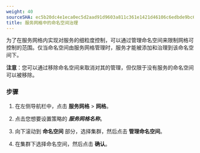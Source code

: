 ```yaml
---
weight: 40
sourceSHA: ec5b20dc4e1eca0ec5d2aad91d9603a811c361e1421d46106c6edbde9bc65055
title: 服务网格中的命名空间治理
---
```


为了在服务网格内实现对服务的细粒度控制，可以通过管理命名空间来限制网格可控制的范围。仅当命名空间由服务网格管理时，服务才能被添加和治理到该命名空间下。

**注意**：您可以通过移除命名空间来取消对其的管理，但仅限于没有服务的命名空间可以被移除。

### 步骤

1. 在左侧导航栏中，点击 **服务网格** > **网格**。

2. 点击您想要设置策略的 ***服务网格名称***。

3. 向下滚动到 **命名空间** 部分，选择集群，然后点击 **管理命名空间**。

4. 在集群下选择命名空间，然后点击 **确认**。
